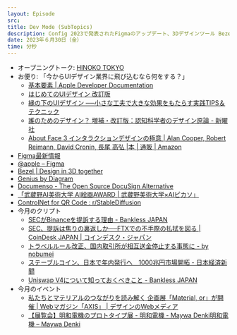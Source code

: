 ```yaml
---
layout: Episode
src: 
title: Dev Mode (SubTopics)
description: Config 2023で発表されたFigmaのアップデート、3Dデザインツール Bezel、Documenso、AI絵画アワード、今月のクリプト動向やイベント情報など最近気になったサブトピックスを話しました。
date: 2023年６月30日（金）
time: 分秒
---
```


- オープニングトーク: [HINOKO TOKYO](https://hinoko.jp/)
- お便り: 「今からUIデザイン業界に飛び込むなら何をする？」
    - [基本要素 | Apple Developer Documentation](https://developer.apple.com/jp/design/human-interface-guidelines/foundations)
    - [はじめてのUIデザイン 改訂版](https://ui-design.studio.site/)
    - [縁の下のUIデザイン ──小さな工夫で大きな効果をもたらす実践TIPS＆テクニック](https://direct.gihyo.jp/view/item/000000003029)
    - [誰のためのデザイン？ 増補・改訂版：認知科学者のデザイン原論 - 新曜社](https://www.shin-yo-sha.co.jp/book/b455574.html)
    - [About Face 3 インタラクションデザインの極意 | Alan Cooper, Robert Reimann, David Cronin, 長尾 高弘 |本 | 通販 | Amazon](https://www.amazon.co.jp/About-Face-%E3%82%A4%E3%83%B3%E3%82%BF%E3%83%A9%E3%82%AF%E3%82%B7%E3%83%A7%E3%83%B3%E3%83%87%E3%82%B6%E3%82%A4%E3%83%B3%E3%81%AE%E6%A5%B5%E6%84%8F-Alan-Cooper/dp/4048672452)
- [Figma最新情報](https://www.figma.com/ja/whats-new/)
- [@apple – Figma](https://www.figma.com/@apple)
- [Bezel | Design in 3D together](https://www.bezel.it/)
- [Genius by Diagram](https://www.genius.design/)
- [Documenso - The Open Source DocuSign Alternative](https://documenso.com/)
- [「武蔵野AI美術大学 AI絵画AWARD | 武蔵野美術大学×AIピカソ」](https://www.musabi.ac.jp/ai_award/)
- [ControlNet for QR Code : r/StableDiffusion](https://www.reddit.com/r/StableDiffusion/comments/141hg9x/controlnet_for_qr_code/)
- 今月のクリプト
    - [SECがBinanceを提訴する理由 - Bankless JAPAN](https://banklessjp.substack.com/p/secbinance)
    - [SEC、提訴は焦りの裏返しか──FTXでの不手際の払拭を図る | CoinDesk JAPAN | コインデスク・ジャパン](https://www.coindeskjapan.com/188555/)
    - [トラベルルール改正、国内取引所が相互送金停止する事態に - by nobumei](https://nobumei.substack.com/p/51e?utm_source=post-email-title&publication_id=358930&post_id=123691471&isFreemail=true&utm_medium=email)
    - [ステーブルコイン、日本で年内発行へ　1000兆円市場開拓 - 日本経済新聞](https://www.nikkei.com/article/DGXZQOUB2819F0Y3A520C2000000/)
    - [Uniswap V4について知っておくべきこと - Bankless JAPAN](https://banklessjp.substack.com/p/uniswap-v4)
- 今月のイベント
    - [私たちとマテリアルのつながりを読み解く 企画展「Material, or」が開催 | Webマガジン「AXIS」 | デザインのWebメディア](https://www.axismag.jp/posts/2023/05/539831.html)
    - [【展覧会】明和電機のプロトタイプ展 - 明和電機 - Maywa Denki明和電機 – Maywa Denki](https://www.maywadenki.com/news/maywadenkiprototypeexhibition/)
